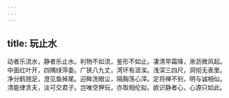 ```yaml
---
---
---
```

title: 玩止水
---



动者乐流水，静者乐止水。利物不如流，鉴形不如止。凄清早霜降，淅沥微风起。中面红叶开，四隅绿萍委。广狭八九丈，湾环有涯涘。浅深三四尺，洞彻无表里。净分鹤翘足，澄见鱼掉尾。迎眸洗眼尘，隔胸荡心滓。定将禅不别，明与诚相似。清能律贪夫，淡可交君子。岂唯空狎玩，亦取相伦拟。欲识静者心，心源只如此。